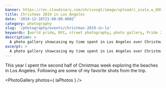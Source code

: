 ```yaml
---
banner: https://res.cloudinary.com/chrisvogt/image/upload/c_scale,w_800/v1578376202/photos/2019-christmas-in-la/IMG_3047.jpg
title: Christmas 2019 in Los Angeles
date: '2019-12-28T21:00:00.000Z'
category: photography
slug: '/photography/events/christmas-2019-in-la'
keywords: [world pride, NYC, street photography, photo gallery, Pride 2019]
description: >
  A photo gallery showcasing my time spent in Los Angeles over Christmas week in 2019.
excerpt: >
  A photo gallery showcasing my time spent in Los Angeles over Christmas week in 2019.
---
```


This year I spent the second half of Christmas week exploring the beaches in Los Angeles. Following are some of my favorite shots from the trip.


<PhotoGallery photos={ laPhotos } />